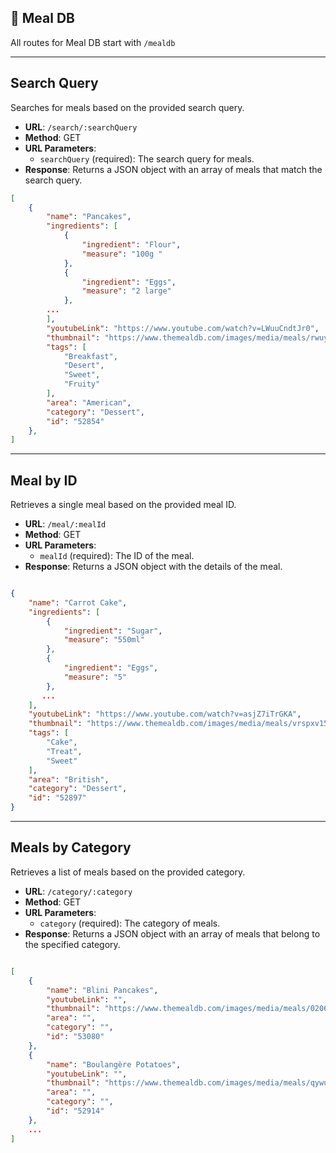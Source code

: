 
## 🥙 Meal DB


All routes for Meal DB start with  `/mealdb`

---

## Search Query

Searches for meals based on the provided search query.

- **URL**: `/search/:searchQuery`
- **Method**: GET
- **URL Parameters**:
  - `searchQuery` (required): The search query for meals.
- **Response**: Returns a JSON object with an array of meals that match the search query.
``` json 
[
    {
        "name": "Pancakes",
        "ingredients": [
            {
                "ingredient": "Flour",
                "measure": "100g "
            },
            {
                "ingredient": "Eggs",
                "measure": "2 large"
            },
        ...
        ],
        "youtubeLink": "https://www.youtube.com/watch?v=LWuuCndtJr0",
        "thumbnail": "https://www.themealdb.com/images/media/meals/rwuyqx1511383174.jpg",
        "tags": [
            "Breakfast",
            "Desert",
            "Sweet",
            "Fruity"
        ],
        "area": "American",
        "category": "Dessert",
        "id": "52854"
    },
]

```
---

## Meal by ID

Retrieves a single meal based on the provided meal ID.

- **URL**: `/meal/:mealId`
- **Method**: GET
- **URL Parameters**:
  - `mealId` (required): The ID of the meal.
- **Response**: Returns a JSON object with the details of the meal.
``` json 

{
    "name": "Carrot Cake",
    "ingredients": [
        {
            "ingredient": "Sugar",
            "measure": "550ml"
        },
        {
            "ingredient": "Eggs",
            "measure": "5"
        },
       ...
    ],
    "youtubeLink": "https://www.youtube.com/watch?v=asjZ7iTrGKA",
    "thumbnail": "https://www.themealdb.com/images/media/meals/vrspxv1511722107.jpg",
    "tags": [
        "Cake",
        "Treat",
        "Sweet"
    ],
    "area": "British",
    "category": "Dessert",
    "id": "52897"
}

```
---

## Meals by Category

Retrieves a list of meals based on the provided category.

- **URL**: `/category/:category`
- **Method**: GET
- **URL Parameters**:
  - `category` (required): The category of meals.
- **Response**: Returns a JSON object with an array of meals that belong to the specified category.
``` json 

[
    {
        "name": "Blini Pancakes",
        "youtubeLink": "",
        "thumbnail": "https://www.themealdb.com/images/media/meals/0206h11699013358.jpg",
        "area": "",
        "category": "",
        "id": "53080"
    },
    {
        "name": "Boulangère Potatoes",
        "youtubeLink": "",
        "thumbnail": "https://www.themealdb.com/images/media/meals/qywups1511796761.jpg",
        "area": "",
        "category": "",
        "id": "52914"
    },
    ...
]

```